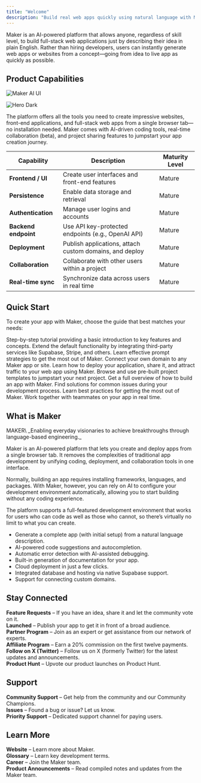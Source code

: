 ```yaml
---
title: "Welcome"
description: "Build real web apps quickly using natural language with Maker"
---
```


Maker is an AI-powered platform that allows anyone, regardless of skill level, to build full-stack web applications just by describing their idea in plain English. Rather than hiring developers, users can instantly generate web apps or websites from a concept—going from idea to live app as quickly as possible.

## Product Capabilities

<img
  className="block dark:hidden"
  src="images/introduction"
  alt="Maker AI UI"
  title={true}
/>

<img
  className="hidden dark:block"
  src="/images/hero-dark.png"
  alt="Hero Dark"
/>

The platform offers all the tools you need to create impressive websites, front-end applications, and full-stack web apps from a single browser tab—no installation needed. Maker comes with AI-driven coding tools, real-time collaboration (beta), and project sharing features to jumpstart your app creation journey.

| Capability           | Description                                             | Maturity Level |
| -------------------- | ------------------------------------------------------- | -------------- |
| **Frontend / UI**    | Create user interfaces and front-end features           | Mature         |
| **Persistence**      | Enable data storage and retrieval                       | Mature         |
| **Authentication**   | Manage user logins and accounts                         | Mature         |
| **Backend endpoint** | Use API key-protected endpoints (e.g., OpenAI API)      | Mature         |
| **Deployment**       | Publish applications, attach custom domains, and deploy | Mature         |
| **Collaboration**    | Collaborate with other users within a project           | Mature         |
| **Real-time sync**   | Synchronize data across users in real time              | Mature         |

## Quick Start

To create your app with Maker, choose the guide that best matches your needs:

<CardGroup cols={2}>
  <Card title="Getting Started" icon="rocket-launch" iconType="solid" color="#5423E7" href="/quickstart" cta="Get Started">
    Step-by-step tutorial providing a basic introduction to key features and concepts.  
  </Card>
  <Card title="Integrations" icon="sparkles">
    Extend the default functionality by integrating third-party services like Supabase, Stripe, and others.  
  </Card>
  <Card title="Prompt Engineering" icon="sparkles">
    Learn effective prompt strategies to get the most out of Maker.  
  </Card>
  <Card title="Custom Domain" icon="sparkles">
    Connect your own domain to any Maker app or site.  
  </Card>
  <Card title="Deploy" icon="sparkles">
    Learn how to deploy your application, share it, and attract traffic to your web app using Maker.  
  </Card>
  <Card title="Templates" icon="sparkles">
    Browse and use pre-built project templates to jumpstart your next project.  
  </Card>
  <Card title="Tutorial" icon="sparkles">
    Get a full overview of how to build an app with Maker.  
  </Card>
  <Card title="Troubleshooting" icon="sparkles">
    Find solutions for common issues during your development process.  
  </Card>
  <Card title="Best Practices" icon="sparkles">
    Learn best practices for getting the most out of Maker.  
  </Card>
  <Card title="Teams" icon="sparkles">
    Work together with teammates on your app in real time.
  </Card>
</CardGroup>

## What is Maker

<Tip>
  MAKER\
  _Enabling everyday visionaries to achieve breakthroughs through language-based engineering._
</Tip>

Maker is an AI-powered platform that lets you create and deploy apps from a single browser tab. It removes the complexities of traditional app development by unifying coding, deployment, and collaboration tools in one interface.

Normally, building an app requires installing frameworks, languages, and packages. With Maker, however, you can rely on AI to configure your development environment automatically, allowing you to start building without any coding experience.

The platform supports a full-featured development environment that works for users who can code as well as those who cannot, so there’s virtually no limit to what you can create.

- Generate a complete app (with initial setup) from a natural language description.
- AI-powered code suggestions and autocompletion.
- Automatic error detection with AI-assisted debugging.
- Built-in generation of documentation for your app.
- Cloud deployment in just a few clicks.
- Integrated database and hosting via native Supabase support.
- Support for connecting custom domains.

## Stay Connected

**Feature Requests** – If you have an idea, share it and let the community vote on it.\
**Launched** – Publish your app to get it in front of a broad audience.\
**Partner Program** – Join as an expert or get assistance from our network of experts.\
**Affiliate Program** – Earn a 20% commission on the first twelve payments.\
**Follow on X (Twitter)** – Follow us on X (formerly Twitter) for the latest updates and announcements.\
**Product Hunt** – Upvote our product launches on Product Hunt.

## Support

**Community Support** – Get help from the community and our Community Champions.\
**Issues** – Found a bug or issue? Let us know.\
**Priority Support** – Dedicated support channel for paying users.

## Learn More

**Website** – Learn more about Maker.\
**Glossary** – Learn key development terms.\
**Career** – Join the Maker team.\
**Product Announcements** – Read compiled notes and updates from the Maker team.